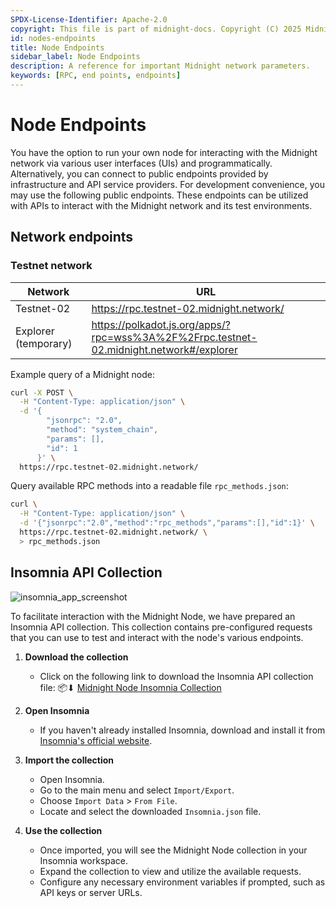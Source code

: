 ```yaml
---
SPDX-License-Identifier: Apache-2.0
copyright: This file is part of midnight-docs. Copyright (C) 2025 Midnight Foundation. Licensed under the Apache License, Version 2.0 (the "License"); You may not use this file except in compliance with the License. You may obtain a copy of the License at http://www.apache.org/licenses/LICENSE-2.0 Unless required by applicable law or agreed to in writing, software distributed under the License is distributed on an "AS IS" BASIS, WITHOUT WARRANTIES OR CONDITIONS OF ANY KIND, either express or implied. See the License for the specific language governing permissions and limitations under the License.
id: nodes-endpoints
title: Node Endpoints
sidebar_label: Node Endpoints
description: A reference for important Midnight network parameters.
keywords: [RPC, end points, endpoints]
---
```


# Node Endpoints

You have the option to run your own node for interacting with the Midnight network via various user interfaces (UIs) and programmatically. Alternatively, you can connect to public endpoints provided by infrastructure and API service providers. For development convenience, you may use the following public endpoints. These endpoints can be utilized with APIs to interact with the Midnight network and its test environments.

## Network endpoints

### Testnet network

| Network | URL |
| ------------- | ------------- |
| Testnet-02 | https://rpc.testnet-02.midnight.network/ |
| Explorer (temporary) | https://polkadot.js.org/apps/?rpc=wss%3A%2F%2Frpc.testnet-02.midnight.network#/explorer |

Example query of a Midnight node:

```bash
curl -X POST \
  -H "Content-Type: application/json" \
  -d '{
        "jsonrpc": "2.0",
        "method": "system_chain",
        "params": [],
        "id": 1
      }' \
  https://rpc.testnet-02.midnight.network/
```
Query available RPC methods into a readable file `rpc_methods.json`:

```bash
curl \
  -H "Content-Type: application/json" \
  -d '{"jsonrpc":"2.0","method":"rpc_methods","params":[],"id":1}' \
  https://rpc.testnet-02.midnight.network/ \
  > rpc_methods.json
```

## Insomnia API Collection

![insomnia_app_screenshot](/img/insomnia_app.gif)

To facilitate interaction with the Midnight Node, we have prepared an Insomnia API collection. This collection contains pre-configured requests that you can use to test and interact with the node's various endpoints.

1. **Download the collection**
   - Click on the following link to download the Insomnia API collection file: 📦⬇ <a href="/files/Insomnia_2025-10-24.json" download>Midnight Node Insomnia Collection</a>

2. **Open Insomnia**
   - If you haven't already installed Insomnia, download and install it from [Insomnia's official website](https://insomnia.rest/download).

3. **Import the collection**
   - Open Insomnia.
   - Go to the main menu and select `Import/Export`.
   - Choose `Import Data` > `From File`.
   - Locate and select the downloaded `Insomnia.json` file.

4. **Use the collection**
   - Once imported, you will see the Midnight Node collection in your Insomnia workspace.
   - Expand the collection to view and utilize the available requests.
   - Configure any necessary environment variables if prompted, such as API keys or server URLs.
